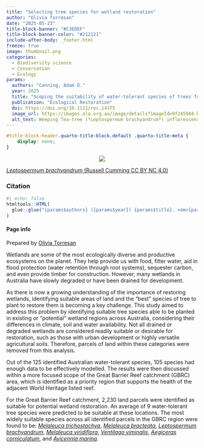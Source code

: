```yaml
---
title: "Selecting tree species for wetland restoration"
author: "Olivia Torresan"
date: "2025-05-23"
title-block-banner: "#C3EDEF" 
title-block-banner-color: "#212121"
include-after-body: _footer.html
freeze: true
image: thumbnail.png 
categories:
  - Biodiversity science 
  - Conservation
  - Ecology
params:
  authors: "Canning, Adam D."
  year: 2025
  title: "Scoping the suitability of water-tolerant species of trees for swamp restorations across Australia and its Great Barrier Reef catchment"
  publication: "Ecological Restoration"
  doi: https://doi.org/10.1111/rec.14375
  image_url: https://images.ala.org.au/image/details?imageId=9f245984-b05c-4776-a9a7-099a296cbf6b
  alt_text: Weeping Tea-tree (*Leptospermum brachyandrum*) inflorescence, showing white and pink flowerheads 
---
```



<!-- remove metadata section -->

```css
#title-block-header.quarto-title-block.default .quarto-title-meta {
    display: none;
}
```

<!-- Side panel -->

::::::: column-page
::::: paper-side-column
<center>

::: {.col-image layout-ncol="1" style="margin-left: auto; margin-right: auto;"}
<!-- add image url -->

<img src="https://ala-images.s3.ap-southeast-2.amazonaws.com/store/b/6/f/b/9f245984-b05c-4776-a9a7-099a296cbf6b/original" class="rounded"/></img>
:::

</center>

::: figure-caption
<!-- edit caption -->

[*Leptospermum brachyandrum* (Russell Cumming CC BY NC 4.0)](https://images.ala.org.au/image/details?imageId=9f245984-b05c-4776-a9a7-099a296cbf6b)
:::

### Citation

```r
#| echo: false
htmltools::HTML(
  glue::glue("{params$authors} ({params$year}) {params$title}. <em>{params$publication}</em> <a href='{params$doi}' target='_blank'>{params$doi}</a>")
)
```

#### Page info

Prepared by [Olivia Torresan](https://labs.ala.org.au/about/Torresan_Olivia/)
:::::

<!-- Main panel description -->

::: paper-main-column
Wetlands are some of the most ecologically diverse and productive ecosystems on the planet. They help provide us with food, filter water, aid in flood protection (water retention through root systems), sequester carbon, and even provide timber for construction. However, many wetlands in Australia have slowly degraded or have been drained for development. 

As there is now a growing understanding of the importance of restoring wetlands, identifying suitable areas of land and the “best” species of tree to plant to restore them is becoming a key challenge. This study aimed to address this problem by identifying suitable tree species able to be planted in existing or "potential" wetland regions across Australia, considering their differences in climate, soil and water availability. Not all drained or degraded wetlands are considered readily suitable or desirable for restoration, such as those with urban development or highly versatile agricultural soils. Therefore, parcels of land within these categories were removed from this analysis. 

Out of the 125 identified Australian water-tolerant species, 105 species had enough data to be effectively modelled. The results were then discussed within a more focused scope of the Great Barrier Reef catchment (GBRC) area, which is identified as a priority region that supports the health of the adjacent World Heritage listed reef. 

For the Great Barrier Reef catchment, 2,230 land parcels were identified as suitable for potential wetland restoration. An average of 9 water-tolerant tree species were predicted to be suitable at these locations. The most widely suitable species across all identified parcels in the GBRC region were found to be: [*Melaleuca trichostachya*](https://bie.ala.org.au/species/https://id.biodiversity.org.au/node/apni/2893230), [*Melaleuca bracteata*](https://bie.ala.org.au/species/https://id.biodiversity.org.au/taxon/apni/51428982), [*Leptospermum brachyandrum*](https://bie.ala.org.au/species/https://id.biodiversity.org.au/node/apni/2905062), [*Melaleuca viridiflora*](https://bie.ala.org.au/species/https://id.biodiversity.org.au/node/apni/2892415), [*Ventilago viminalis*](https://bie.ala.org.au/species/https://id.biodiversity.org.au/node/apni/2891320), [*Aegiceras corniculatum*](https://bie.ala.org.au/species/https://id.biodiversity.org.au/node/apni/2913346), and [*Avicennia marina*](https://bie.ala.org.au/species/https://id.biodiversity.org.au/node/apni/2899921).

:::
:::::::
